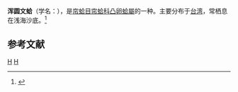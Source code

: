{{Speciesbox
| taxon = Pelecyora excisa
| binomial_authority = (Gmelin, 1791)
}}
'''浑圆文蛤'''（学名：''{{lang|la|Pelecyora excisa}}''），是[[帘蛤目|帘蛤目]][[帘蛤科|帘蛤科]][[凸卵蛤屬|凸卵蛤屬]]的一种。主要分布于[[台湾|台湾]]，常栖息在浅海沙底。<ref>{{cite web|url=http://shell.sinica.edu.tw/chinese/shellbase_detail.php?science_no=3454|title=国际贝库：浑圆文蛤|publisher=台湾贝类资料库|accessdate=2009-08-11|archive-date=2016-03-04|archive-url=https://web.archive.org/web/20160304091715/http://shell.sinica.edu.tw/chinese/shellbase_detail.php?science_no=3454|dead-url=no}}</ref>

== 参考文献 ==
{{reflist}}
{{Taxonbar|from=Q14068526}}

[[Category:凸卵蛤屬|H]]
[[Category:_1791年描述的动物|H]]